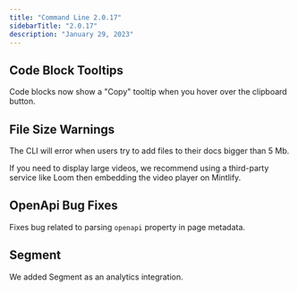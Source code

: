```yaml
---
title: "Command Line 2.0.17"
sidebarTitle: "2.0.17"
description: "January 29, 2023"
---
```


## Code Block Tooltips

Code blocks now show a "Copy" tooltip when you hover over the clipboard button.

## File Size Warnings

The CLI will error when users try to add files to their docs bigger than 5 Mb.

If you need to display large videos, we recommend using a third-party service like Loom then embedding the video player on Mintlify.

## OpenApi Bug Fixes

Fixes bug related to parsing `openapi` property in page metadata.

## Segment

We added Segment as an analytics integration.
